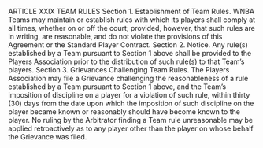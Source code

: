  ARTICLE XXIX
TEAM RULES
Section 1. Establishment of Team Rules.
WNBA Teams may maintain or establish rules with which its players shall
comply at all times, whether on or off the court; provided, however, that such rules are in
writing, are reasonable, and do not violate the provisions of this Agreement or the Standard
Player Contract.
Section 2. Notice.
Any rule(s) established by a Team pursuant to Section 1 above shall be provided
to the Players Association prior to the distribution of such rule(s) to that Team's players.
Section 3. Grievances Challenging Team Rules.
The Players Association may file a Grievance challenging the reasonableness of a
rule established by a Team pursuant to Section 1 above, and the Team's imposition of discipline
on a player for a violation of such rule, within thirty (30) days from the date upon which the
imposition of such discipline on the player became known or reasonably should have become
known to the player. No ruling by the Arbitrator finding a Team rule unreasonable may be
applied retroactively as to any player other than the player on whose behalf the Grievance was
filed.
